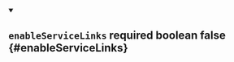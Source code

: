 
<details className="config-field" data-expandable="false" open>
<summary>

## `enableServiceLinks` <span className="config-field-required" data-required="false">required</span> <span className="config-field-type">boolean</span> <span className="config-field-default">false</span> <span className="config-field-enum"></span> {#enableServiceLinks}



</summary>



</details>
